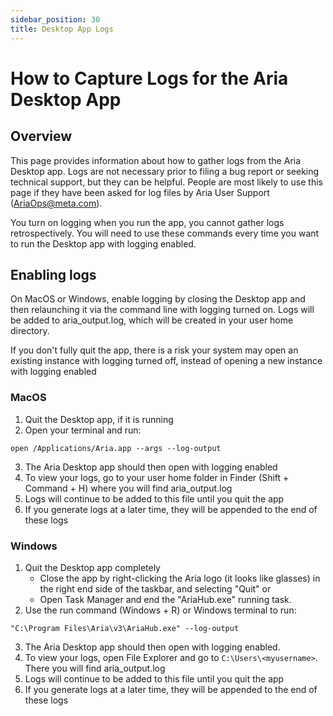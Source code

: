 ```yaml
---
sidebar_position: 30
title: Desktop App Logs
---
```

# How to Capture Logs for the Aria Desktop App


## Overview

This page provides information about how to gather logs from the Aria Desktop app. Logs are not necessary prior to filing a bug report or seeking technical support, but they can be helpful. People are most likely to use this page if they have been asked for log files by Aria User Support ([AriaOps@meta.com](mailto:AriaOps@meta.com)).

You turn on logging when you run the app, you cannot gather logs retrospectively. You will need to use these commands every time you want to run the Desktop app with logging enabled.

## **Enabling logs**

On MacOS or Windows, enable logging by closing the Desktop app and then relaunching it via the command line with logging turned on. Logs will be added to aria_output.log, which will be created in your user home directory.

If you don't fully quit the app, there is a risk your system may open an existing instance with logging turned off, instead of opening a new instance with logging enabled

### MacOS

1. Quit the Desktop app, if it is running
2. Open your terminal and run:

`open /Applications/Aria.app --args --log-output`

3. The Aria Desktop app should then open with logging enabled
4. To view your logs, go to your user home folder in Finder (Shift + Command + H) where you will find  aria_output.log
5. Logs will continue to be added to this file until you quit the app
6. If you generate logs at a later time, they will be appended to the end of these logs

### Windows

1. Quit the Desktop app completely
   * Close the app by right-clicking the Aria logo (it looks like glasses) in the right end side of the taskbar, and selecting "Quit" or
   * Open Task Manager and end the "AriaHub.exe" running task.
2. Use the run command (Windows + R) or Windows terminal to run:

`"C:\Program Files\Aria\v3\AriaHub.exe" --log-output`

3. The Aria Desktop app should then open with logging enabled.
4. To view your logs, open File Explorer and go to `C:\Users\<myusername>`. There you will find aria_output.log
5. Logs will continue to be added to this file until you quit the app
6. If you generate logs at a later time, they will be appended to the end of these logs

